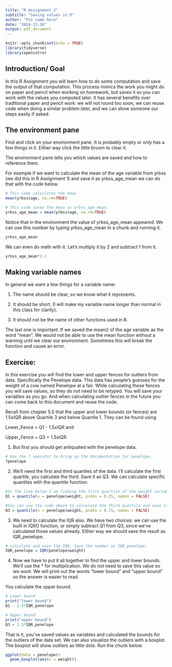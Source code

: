 ```yaml
---
title: "R Assignment 2"
subtitle: "Saving values in R"
author: "Put name here"
date: "2024-12-26"
output: pdf_document
---
```


```r
knitr::opts_chunk$set(echo = TRUE)
library(tidyverse)
library(openintro)
```

 

## Introduction/ Goal

In this R Assignment you will learn how to do some computation and save the output of that computation. This process mimics the work you might do on paper and pencil when working on homework, but saves it so you can work with the values you computed later. It has several benefits over traditional paper and pencil work: we will not round too soon, we can reuse code when doing a similar problem later, and we can show someone our steps easily if asked. 

## The environment pane

Find and click on your environment pane. It is probably empty or only has a few things in it. Either way click the little broom to clear it. 

The environment pane tells you which values are saved and how to reference them. 

For example if we want to calculate the mean of the age variable from yrbss (we did this in R Assignment 1) and save it as yrbss_age_mean we can do that with the code below. 

```r
# This code calculates the mean
mean(yrbss$age, na.rm=TRUE)

# This code saves the mean as yrbss_age_mean.
yrbss_age_mean = mean(yrbss$age, na.rm=TRUE)


```

Notice that in the environment the value of yrbss_age_mean appeared. We can use this number by typing yrbss_age_mean in a chunk and running it. 

```r
yrbss_age_mean

```

We can even do math with it. Let's multiply it by 2 and subtract 1 from it. 

```r
yrbss_age_mean*2-1

```

## Making variable names

In general we want a few things for a variable name:

1.    The name should be clear, so we know what it represents. 

2.    It should be short, (I will make my variable name longer than normal in this class for clarity). 

3.    It should not be the name of other functions used in R. 

The last one is important. If we saved the mean() of the age variable as the word "mean". We would not be able to use the mean function without a warning until we clear our environment. Sometimes this will break the function and cause an error. 

## Exercise:

In this exercise you will find the lower and upper fences for outliers from data. Specifically the Penelope data. This data has people's guesses for the weight of a cow named Penelope at a fair. While calculating these fences you will save values, so they do not need to be retyped. You will save your variables as you go. And when calculating outlier fences in the future you can come back to this document and reuse the code. 

Recall from chapter 5.5 that the upper and lower bounds (or fences) are 1.5xIQR above Quartile 3 and below Quartile 1. They can be found using 

Lower_Fence = Q1 - 1.5xIQR and 

Upper_Fence = Q3 + 1.5xIQR

1. But first you should get antiquated with the penelope data. 

```r
# Use the ? operator to bring up the documentation for penelope.  
?penelope
```

2. We'll need the first and third quartiles of the data. I'll calculate the first quartile, you calculate the third. Save it as Q3. We can calculate specific quantiles with the quantile function. 

```r
#In the line below I am finding the first quartile of the weight variable and saving it as Q1
Q1 = quantile(x = penelope$weight, probs = 0.25, names = FALSE)

#You can use the code above to calculate the third quartile and save it as Q3. You only need to change the 0.25 number to the percent that goes with quartile 3. 
Q3 = quantile(x = penelope$weight, probs = 0.75, names = FALSE)
```

3. We need to calculate the IQR also. We have two choices: we can use the built in IQR() function, or simply subtract Q1 from Q3, since we've calculated those values already. Either way we should save the result as IQR_penelope.

```r
# calculate and save the IQR. Save the number as IQR_penelope.
IQR_penelope = IQR(penelope$weight)
```

4. Now we have to put it all together to find the upper and lower bounds. We'll use the * for multiplication. We do not need to save this value so we wont. We will print out the words "lower bound" and "upper bound" so the answer is easier to read. 

You calculate the upper bound. 

```r
# Lower bound
print("lower bound")
Q1 - 1.5*IQR_penelope

# Upper bound
print("upper bound")
Q3 + 1.5*IQR_penelope


```

That is it, you've saved values as variables and calculated the bounds for the outliers of the data set. We can also visualize the outliers with a boxplot. The boxplot will show outliers as little dots. Run the chunk below. 

```r
ggplot(data = penelope)+
  geom_boxplot(aes(x = weight))

```



